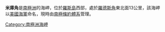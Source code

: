 {{unreferenced|time=2013-10-27T04:50:09+00:00}}
{{coord|77|27|S|166|26|E|source:GNIS|display=title}}

'''米庫角'''是[[南極洲|南極洲]]的海岬，位於[[羅斯島|羅斯島]]西部，處於[[羅德斯角|羅德斯角]]東北面13公里，該海岬以[[美國海軍|美國海軍]]命名，現時由[[南極條約體系|南極條約體系]]管理。

{{DEFAULTSORT:Micou Point}}
[[Category:南極洲海岬|Category:南極洲海岬]]


{{RossIsland-geo-stub}}
